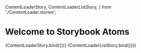   ContentLoaderStory,
  ContentLoaderListStory,
} from './ContentLoader.stories';

<Meta
  title="Molecules/ContentLoader"
  component={ListItemContentLoader}
  subcomponents={{}}
/>

# Welcome to Storybook Atoms

<Canvas>
  <Story name="single" args={{}}>
    {ContentLoaderStory.bind({})}
  </Story>
</Canvas>

<Canvas>
  <Story name="list" args={{}}>
    {ContentLoaderListStory.bind({})}
  </Story>
</Canvas>

<ArgsTable of={ListItemContentLoader} />

